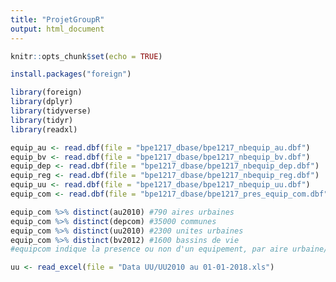 ```yaml
---
title: "ProjetGroupR"
output: html_document
---
```


```r
knitr::opts_chunk$set(echo = TRUE)
```

```r
install.packages("foreign")

```

```r
library(foreign)
library(dplyr)
library(tidyverse)
library(tidyr)
library(readxl)
```

```r
equip_au <- read.dbf(file = "bpe1217_dbase/bpe1217_nbequip_au.dbf")
equip_bv <- read.dbf(file = "bpe1217_dbase/bpe1217_nbequip_bv.dbf")
equip_dep <- read.dbf(file = "bpe1217_dbase/bpe1217_nbequip_dep.dbf")
equip_reg <- read.dbf(file = "bpe1217_dbase/bpe1217_nbequip_reg.dbf")
equip_uu <- read.dbf(file = "bpe1217_dbase/bpe1217_nbequip_uu.dbf")
equip_com <- read.dbf(file = "bpe1217_dbase/bpe1217_pres_equip_com.dbf")
```

```r
equip_com %>% distinct(au2010) #790 aires urbaines
equip_com %>% distinct(depcom) #35000 communes
equip_com %>% distinct(uu2010) #2300 unites urbaines
equip_com %>% distinct(bv2012) #1600 bassins de vie
#equipcom indique la presence ou non d'un equipement, par aire urbaine/commune/unite urbaine/bassin de vie

```


```r
uu <- read_excel(file = "Data UU/UU2010 au 01-01-2018.xls")
```

